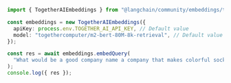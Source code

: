 ```typescript
import { TogetherAIEmbeddings } from "@langchain/community/embeddings/togetherai";

const embeddings = new TogetherAIEmbeddings({
  apiKey: process.env.TOGETHER_AI_API_KEY, // Default value
  model: "togethercomputer/m2-bert-80M-8k-retrieval", // Default value
});

const res = await embeddings.embedQuery(
  "What would be a good company name a company that makes colorful socks?"
);
console.log({ res });
```